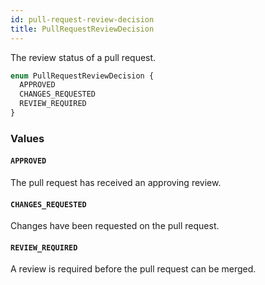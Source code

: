 ```yaml
---
id: pull-request-review-decision
title: PullRequestReviewDecision
---
```


The review status of a pull request.

```graphql
enum PullRequestReviewDecision {
  APPROVED
  CHANGES_REQUESTED
  REVIEW_REQUIRED
}
```

### Values

#### `APPROVED`

The pull request has received an approving review.

#### `CHANGES_REQUESTED`

Changes have been requested on the pull request.

#### `REVIEW_REQUIRED`

A review is required before the pull request can be merged.
